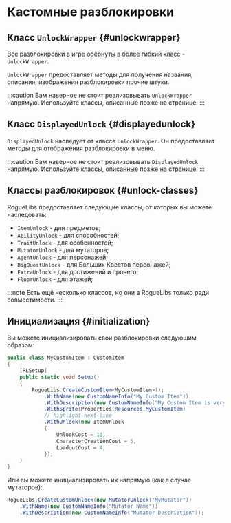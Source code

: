 # Кастомные разблокировки


## Класс `UnlockWrapper` {#unlockwrapper}

Все разблокировки в игре обёрнуты в более гибкий класс - `UnlockWrapper`.

`UnlockWrapper` предоставляет методы для получения названия, описания, изображения разблокировки прочие штуки.

:::caution
Вам наверное не стоит реализовывать `UnlockWrapper` напрямую. Используйте классы, описанные позже на странице.
:::

## Класс `DisplayedUnlock` {#displayedunlock}

`DisplayedUnlock` наследует от класса `UnlockWrapper`. Он предоставляет методы для отображения разблокировки в меню.

:::caution
Вам наверное не стоит реализовывать `DisplayedUnlock` напрямую. Используйте классы, описанные позже на странице.
:::

## Классы разблокировок {#unlock-classes}

RogueLibs предоставляет следующие классы, от которых вы можете наследовать:

- `ItemUnlock` - для предметов;
- `AbilityUnlock` - для способностей;
- `TraitUnlock` - для особенностей;
- `MutatorUnlock` - для мутаторов;
- `AgentUnlock` - для персонажей;
- `BigQuestUnlock` - для Больших Квестов персонажей;
- `ExtraUnlock` - для достижений и прочего;
- `FloorUnlock` - для этажей;

:::note
Есть ещё несколько классов, но они в RogueLibs только ради совместимости.
:::

## Инициализация {#initialization}

Вы можете инициализировать свои разблокировки следующим образом:

```csharp title="MyCustomItem.cs"
public class MyCustomItem : CustomItem
{
    [RLSetup]
    public static void Setup()
    {
        RogueLibs.CreateCustomItem<MyCustomItem>();
            .WithName(new CustomNameInfo("My Custom Item"))
            .WithDescription(new CustomNameInfo("My Custom Item is very cool and does a lot of great stuff"));
            .WithSprite(Properties.Resources.MyCustomItem)
            // highlight-next-line
            .WithUnlock(new ItemUnlock
            {
                UnlockCost = 10,
                CharacterCreationCost = 5,
                LoadoutCost = 4,
            });
    }
}
```

Или вы можете инициализировать их напрямую (как в случае мутаторов):

```csharp
RogueLibs.CreateCustomUnlock(new MutatorUnlock("MyMutator"))
    .WithName(new CustomNameInfo("Mutator Name"))
    .WithDescription(new CustomNameInfo("Mutator Description"));
```